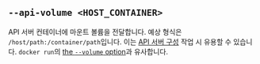 ## `--api-volume <HOST_CONTAINER>`

API 서버 컨테이너에 마운트 볼륨을 전달합니다. 예상 형식은 `/host/path:/container/path`입니다. 이는 [API 서버 구성][api config] 작업 시 유용할 수 있습니다. `docker run`의 [the `--volume` option][docker run volume]과 유사합니다.

[docker run volume]: https://docs.docker.com/reference/cli/docker/container/run/#volume

[api config]: /ko/docs/reference/server-config/